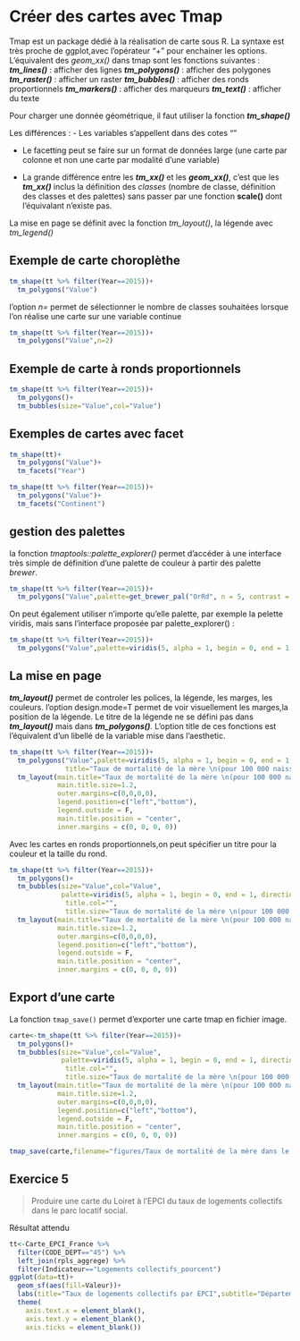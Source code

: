 # Créer des cartes avec Tmap

Tmap est un package dédié à la réalisation de carte sous R.
La syntaxe est très proche de ggplot,avec l'opérateur "+" pour enchainer les options. 
L'équivalent des *geom_xx()* dans tmap sont les fonctions suivantes : 
***tm_lines()*** : afficher des lignes
***tm_polygons()*** : afficher des polygones
***tm_raster()*** : afficher un raster
***tm_bubbles()*** : afficher des ronds proportionnels
***tm_markers()*** : afficher des marqueurs
***tm_text()*** : afficher du texte

Pour charger une donnée géométrique, il faut utiliser la fonction ***tm_shape()***


Les différences :
- Les variables s'appellent dans des cotes ""

- Le facetting peut se faire sur un format de données large (une carte par colonne et non une carte par modalité d'une variable)

- La grande différence entre les ***tm_xx()*** et les ***geom_xx()***, c'est que les ***tm_xx()***  inclus la définition des *classes* (nombre de classe, définition des classes et des palettes) sans passer par une fonction **scale()**  dont l'équivalant n'existe pas.

La mise en page se définit avec la fonction *tm_layout()*, la légende avec *tm_legend()*


## Exemple de carte choroplèthe

```r
tm_shape(tt %>% filter(Year==2015))+
  tm_polygons("Value")
```

l'option *n=* permet de sélectionner le nombre de classes souhaitées lorsque l'on réalise une carte sur une variable continue

```r
tm_shape(tt %>% filter(Year==2015))+
  tm_polygons("Value",n=2)
```

## Exemple de carte à ronds proportionnels

```r
tm_shape(tt %>% filter(Year==2015))+
  tm_polygons()+
  tm_bubbles(size="Value",col="Value")
```

## Exemples de cartes avec facet

```r
tm_shape(tt)+
  tm_polygons("Value")+
  tm_facets("Year")
```

```r
tm_shape(tt %>% filter(Year==2015))+
  tm_polygons("Value")+
  tm_facets("Continent")
```

## gestion des palettes

la fonction *tmaptools::palette_explorer()* permet d'accéder à une interface très simple de définition d'une palette de couleur à partir des palette *brewer*.

```r
tm_shape(tt %>% filter(Year==2015))+
  tm_polygons("Value",palette=get_brewer_pal("OrRd", n = 5, contrast = c(0.2, 1)))
```

On peut également utiliser n'importe qu'elle palette, par exemple la pelette viridis, mais sans l'interface proposée par palette_explorer() : 

```r
tm_shape(tt %>% filter(Year==2015))+
  tm_polygons("Value",palette=viridis(5, alpha = 1, begin = 0, end = 1, direction = 1, option = "D"))
```

## La mise en page

***tm_layout()*** permet de controler les polices, la légende, les marges, les couleurs.
l'option design.mode=T permet de voir visuellement les marges,la position de la légende.
Le titre de la légende ne se défini pas dans ***tm_layout()*** mais dans ***tm_polygons()***. L'option title de ces fonctions est l'équivalent d'un libellé de la variable mise dans l'aesthetic.

```r
tm_shape(tt %>% filter(Year==2015))+
  tm_polygons("Value",palette=viridis(5, alpha = 1, begin = 0, end = 1, direction = 1, option = "D"),
              title="Taux de mortalité de la mère \n(pour 100 000 naissances)")+
  tm_layout(main.title="Taux de mortalité de la mère \n(pour 100 000 naissances) dans le monde",
            main.title.size=1.2,
            outer.margins=c(0,0,0,0),
            legend.position=c("left","bottom"),
            legend.outside = F,
            main.title.position = "center",
            inner.margins = c(0, 0, 0, 0))
```

Avec les cartes en ronds proportionnels,on peut spécifier un titre pour la couleur et la taille du rond.

```r
tm_shape(tt %>% filter(Year==2015))+
  tm_polygons()+
  tm_bubbles(size="Value",col="Value",
             palette=viridis(5, alpha = 1, begin = 0, end = 1, direction = 1, option = "D"),
              title.col="",
              title.size="Taux de mortalité de la mère \n(pour 100 000 naissances)")+
  tm_layout(main.title="Taux de mortalité de la mère \n(pour 100 000 naissances) dans le monde",
            main.title.size=1.2,
            outer.margins=c(0,0,0,0),
            legend.position=c("left","bottom"),
            legend.outside = F,
            main.title.position = "center",
            inner.margins = c(0, 0, 0, 0))
```

## Export d'une carte

La fonction `tmap_save()`  permet d'exporter une carte tmap en fichier image.

```r
carte<-tm_shape(tt %>% filter(Year==2015))+
  tm_polygons()+
  tm_bubbles(size="Value",col="Value",
             palette=viridis(5, alpha = 1, begin = 0, end = 1, direction = 1, option = "D"),
              title.col="",
              title.size="Taux de mortalité de la mère \n(pour 100 000 naissances)")+
  tm_layout(main.title="Taux de mortalité de la mère \n(pour 100 000 naissances) dans le monde",
            main.title.size=1.2,
            outer.margins=c(0,0,0,0),
            legend.position=c("left","bottom"),
            legend.outside = F,
            main.title.position = "center",
            inner.margins = c(0, 0, 0, 0))

tmap_save(carte,filename="figures/Taux de mortalité de la mère dans le monde.png")
```


## Exercice 5 


> Produire une carte du Loiret  à l'EPCI du taux de logements collectifs dans le parc locatif social.

Résultat attendu


```r
tt<-Carte_EPCI_France %>% 
  filter(CODE_DEPT=="45") %>% 
  left_join(rpls_aggrege) %>% 
  filter(Indicateur=="Logements collectifs_pourcent")
ggplot(data=tt)+
  geom_sf(aes(fill=Valeur))+
  labs(title="Taux de logements collectifs par EPCI",subtitle="Département du Loiret")+
  theme(
    axis.text.x = element_blank(),
    axis.text.y = element_blank(),
    axis.ticks = element_blank())
```


